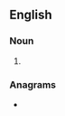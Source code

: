 ==English==

===Noun===
{{head|en|noun form}}

# {{plural of|bwana|lang=en}}

===Anagrams===
* {{anagrams|en|a=aabnsw|nawabs}}